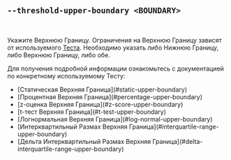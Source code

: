 ## `--threshold-upper-boundary <BOUNDARY>`

<br />

Укажите Верхнюю Границу. Ограничения на Верхнюю Границу зависят от используемого [Теста][tests]. Необходимо указать либо Нижнюю Границу, либо Верхнюю Границу, либо обе.

Для получения подробной информации ознакомьтесь с документацией по конкретному используемому Тесту:

<ul>
  <li>[Статическая Верхняя Граница](#static-upper-boundary)</li>
  <li>[Процентная Верхняя Граница](#percentage-upper-boundary)</li>
  <li>[z-оценка Верхняя Граница](#z-score-upper-boundary)</li>
  <li>[t-тест Верхняя Граница](#t-test-upper-boundary)</li>
  <li>[Логнормальная Верхняя Граница](#log-normal-upper-boundary)</li>
  <li>[Интерквартильный Размах Верхняя Граница](#interquartile-range-upper-boundary)</li>
  <li>[Дельта Интерквартильный Размах Верхняя Граница](#delta-interquartile-range-upper-boundary)</li>
</ul>

[tests]: #--threshold-test-test